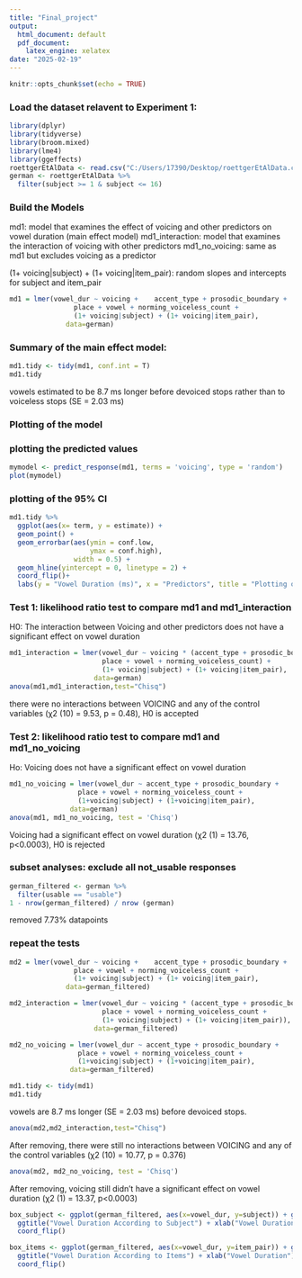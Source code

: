 ---
title: "Final_project"
output:
  html_document: default
  pdf_document:
    latex_engine: xelatex
date: "2025-02-19"
---

```{r setup, include=FALSE}
knitr::opts_chunk$set(echo = TRUE)
```

### Load the dataset relavent to Experiment 1:

```{r}
library(dplyr)
library(tidyverse)
library(broom.mixed)
library(lme4)
library(ggeffects)
roettgerEtAlData <- read.csv("C:/Users/17390/Desktop/roettgerEtAlData.csv")
german <- roettgerEtAlData %>% 
  filter(subject >= 1 & subject <= 16)
```

### Build the Models
md1: model that examines the effect of voicing and other predictors on vowel duration (main effect model)
md1_interaction: model that examines the interaction of voicing with other predictors
md1_no_voicing: same as md1 but excludes voicing as a predictor

(1+ voicing|subject) + (1+ voicing|item_pair): random slopes and intercepts for subject and item_pair

```{r}
md1 = lmer(vowel_dur ~ voicing +	accent_type + prosodic_boundary +	
                place + vowel + norming_voiceless_count +
                (1+ voicing|subject) + (1+ voicing|item_pair),
              data=german)
```

### Summary of the main effect model:

```{r}
md1.tidy <- tidy(md1, conf.int = T)
md1.tidy
```
vowels estimated to be 8.7 ms longer before devoiced stops rather than to voiceless stops (SE = 2.03 ms)

### Plotting of the model
### plotting the predicted values
```{r}
mymodel <- predict_response(md1, terms = 'voicing', type = 'random')
plot(mymodel)
```
### plotting of the 95% CI
```{r}
md1.tidy %>% 
  ggplot(aes(x= term, y = estimate)) +
  geom_point() +
  geom_errorbar(aes(ymin = conf.low,
                    ymax = conf.high),
                width = 0.5) +
  geom_hline(yintercept = 0, linetype = 2) +
  coord_flip()+
  labs(y = "Vowel Duration (ms)", x = "Predictors", title = "Plotting of 95% CI")
```

### Test 1: likelihood ratio test to compare md1 and md1_interaction
H0: The interaction between Voicing and other predictors does not have a significant effect on vowel duration
```{r}
md1_interaction = lmer(vowel_dur ~ voicing * (accent_type + prosodic_boundary +	
                       place + vowel + norming_voiceless_count) +
                       (1+ voicing|subject) + (1+ voicing|item_pair),
                     data=german)
anova(md1,md1_interaction,test="Chisq")
```
there were no interactions between VOICING and any of the control variables (χ2 (10) = 9.53, p = 0.48), H0 is accepted


### Test 2: likelihood ratio test to compare md1 and md1_no_voicing
Ho: Voicing does not have a significant effect on vowel duration
```{r}
md1_no_voicing = lmer(vowel_dur ~ accent_type + prosodic_boundary +
                 place + vowel + norming_voiceless_count + 		
                 (1+voicing|subject) + (1+voicing|item_pair),
               data=german)
anova(md1, md1_no_voicing, test = 'Chisq')
```
Voicing had a significant effect on vowel duration (χ2 (1) = 13.76, p<0.0003), H0 is rejected

### subset analyses:  exclude all not_usable responses
```{r}
german_filtered <- german %>% 
  filter(usable == "usable")
1 - nrow(german_filtered) / nrow (german)
```
removed 7.73% datapoints

### repeat the tests
```{r}
md2 = lmer(vowel_dur ~ voicing +	accent_type + prosodic_boundary +	
                place + vowel + norming_voiceless_count +
                (1+ voicing|subject) + (1+ voicing|item_pair),
              data=german_filtered)

md2_interaction = lmer(vowel_dur ~ voicing * (accent_type + prosodic_boundary +	
                       place + vowel + norming_voiceless_count +
                       (1+ voicing|subject) + (1+ voicing|item_pair)),
                     data=german_filtered)

md2_no_voicing = lmer(vowel_dur ~ accent_type + prosodic_boundary +
                 place + vowel + norming_voiceless_count + 		
                 (1+voicing|subject) + (1+voicing|item_pair),
               data=german_filtered)
```


```{r}
md1.tidy <- tidy(md1)
md1.tidy
```
vowels are 8.7 ms longer (SE = 2.03 ms) before devoiced stops.

```{r}
anova(md2,md2_interaction,test="Chisq")
```
After removing, there were still no interactions between VOICING and any of the control variables (χ2 (10) = 10.77, p = 0.376)

```{r}
anova(md2, md2_no_voicing, test = 'Chisq')
```
After removing, voicing still didn't have a significant effect on vowel duration (χ2 (1) = 13.37, p<0.0003)

```{r}
box_subject <- ggplot(german_filtered, aes(x=vowel_dur, y=subject)) + geom_point(color="darkred") + 
  ggtitle("Vowel Duration According to Subject") + xlab("Vowel Duration") + ylab("Subject") + 
  coord_flip()
```

```{r}
box_items <- ggplot(german_filtered, aes(x=vowel_dur, y=item_pair)) + geom_point(color="darkblue") + 
  ggtitle("Vowel Duration According to Items") + xlab("Vowel Duration") + ylab("Items") +
  coord_flip()
```

